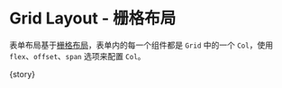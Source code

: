 
<Meta
  title="FluentForm/Basic"
  component={meta.component}
  decorators={meta.decorators}
  argTypes={meta.argTypes}
  parameters={meta.parameters} />

# Grid Layout - 栅格布局

表单布局基于[栅格布局](https://ng.ant.design/components/grid/zh)，表单内的每一个组件都是 `Grid` 中的一个 `Col`，使用 `flex`、`offset`、`span` 选项来配置 `Col`。

<Canvas withToolbar mdxSource={source}>
  <Story name="Grid Layout">{story}</Story>
</Canvas>

<ArgsTable of={FluentFormComponent} />
